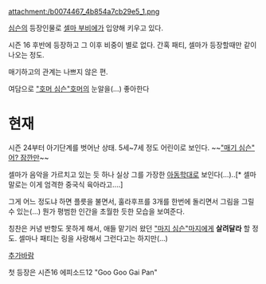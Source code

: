 attachment:/b0074467_4b854a7cb29e5_1.png

[[심슨]]의 등장인물로 [[셀마 부비에]]가 입양해 키우고 있다.

시즌 16 후반에 등장하고 그 이후 비중이 별로 없다. 간혹 패티, 셀마가 등장할때만 같이 나오는 정도.

매기하고의 관계는 나쁘지 않은 편.

여담으로 [["호머 심슨"호머]]의 눈알을(...) 좋아한다

= 현재 =

시즌 24부터 아기단계를 벗어난 상태. 5세~7세 정도 어린이로 보인다. ~~[["매기 심슨" 어? 잠깐만]]~~

셀마가 음악을 가르치고 있는 듯 하나 실상 그를 가장한 [[아동학대]]로 보인다(...)..[* 셀마 말로는 이게 엄격한 중국식 육아라고....]

그게 어느 정도냐 하면 플릇을 불면서, 훌라후프를 3개를 한번에 돌리면서 그림을 그릴 수 있는(...)
뭔가 평범한 인간을 초월한 듯한 모습을 보여준다.

칭찬은 커녕 반항도 못하게 해서, 애들 맡기러 왔던 [["마지 심슨"마지]]에게 '''살려달라''' 할 정도. 셀마나 패티는 링을 사랑해서 그런다고는 하지만(...)

[[추가바람]]

첫 등장은 시즌16 에피소드12 "Goo Goo Gai Pan"
